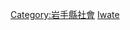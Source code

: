 {{Catnav|頁面分類|各種主題的頁面分類|按國家分類|各國教育|日本教育}}

{{日本行政區劃分類導航|教育}}

[[Category:岩手縣社會|Category:岩手縣社會]]
[[Category:日本各都道府縣教育|Iwate]]